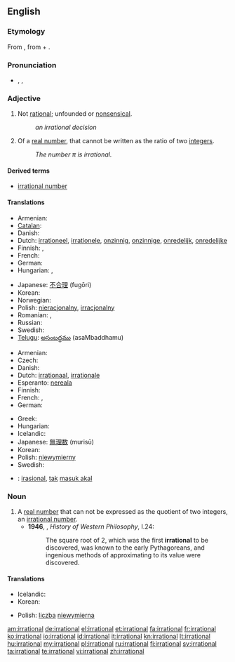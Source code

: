 ==English==

===Etymology===
From {{etyl|la}} {{term|irrationalis|irratiōnālis}}, from {{term|ir-}} + {{term|rationalis|ratiōnālis}}.

===Pronunciation===
* {{enPR|ĭră'sh(ə)nəl}}, {{IPA|/ɪˈræʃ.(ə.)nəl/}}, {{SAMPA|/I"r{S.(@.)n@l/}}

===Adjective===
{{en-adj}}

# Not [[rational]]; unfounded or [[nonsensical]].
#: ''an irrational decision''
# {{mathematics|arithmetic|not comparable}} Of a [[real number]], that cannot be written as the ratio of two [[integer]]s.
#: ''The number &pi; is irrational.''

====Derived terms====
* [[irrational number]]

====Translations====
{{trans-top|unfounded or nonsensical}}
* Armenian: {{t-|hy|իռացիոնալ|tr=iṙac’ional}}
* [[Catalan]]: {{t+|ca|bèstia}}
* Danish: {{t|da|irrationel}}
* Dutch: [[irrationeel]], [[irrationele]], [[onzinnig]], [[onzinnige]], [[onredelijk]], [[onredelijke]]
* Finnish: {{t-|fi|epälooginen}}, {{t-|fi|irrationaalinen}}
* French: {{t+|fr|irrationnel}}
* German: {{t+|de|irrational}}
* Hungarian: {{t|hu|ésszerűtlen}},  {{t-|hu|irracionális}}
{{trans-mid}}
* Japanese: [[不合理]] (fugōri)
* Korean: {{t|ko|불합리한|sc=Hang}}
* Norwegian: {{t|no|irrasjonell}}
* Polish: [[nieracjonalny]], [[irracjonalny]] {{m}}
* Romanian: {{t|ro|irațional|m|n}}, {{t|ro|nerațional|m|n}}
* Russian: {{t|ru|иррациональный|tr=irracional'nyj}}
* Swedish: {{t|sv|irrationell}}
* [[Telugu]]: [[అసంబద్ధము]] (asaMbaddhamu)
{{trans-bottom}}

{{trans-top|mathematics: of a number}}
* Armenian: {{t-|hy|իռացիոնալ|tr=iṙac’ional}}
* Czech: {{t-|cs|iracionální}}
* Danish: {{t-|da|irrational}}
* Dutch: [[irrationaal]], [[irrationale]]
* Esperanto: [[nereala]]
* Finnish: {{t-|fi|irrationaalinen}}
* French: {{t+|fr|irrationnel|m}}, {{t+|fr|irrationnelle|f}}
* German: {{t+|de|irrational}}
{{trans-mid}}
* Greek: {{t+|el|άρρητος}}
* Hungarian: {{t-|hu|irracionális}}
* Icelandic: {{t|is|óræður|m}}
* Japanese: [[無理数]] (murisū)
* Korean: {{t|ko|무리수|sc=Hang}}
* Polish: [[niewymierny]] {{m}}
* Swedish: {{t|sv|irrationell}}
{{trans-bottom}}

{{checktrans-top}}
* {{ttbc|id}}: [[irasional]], [[tak]] [[masuk akal]]
{{trans-bottom}}

===Noun===
{{en-noun}}

# A [[real number]] that can not be expressed as the quotient of two integers, an [[irrational number]].
#*'''1946''', {{w|Bertrand Russell}}, ''History of Western Philosophy'', I.24:
#*:The square root of 2, which was the first '''irrational''' to be discovered, was known to the early Pythagoreans, and ingenious methods of approximating to its value were discovered.

====Translations====
{{trans-top|translations}}
* Icelandic: {{t|is|óræð tala|f}}
* Korean: {{t|ko|무리수|sc=Hang}}
{{trans-mid}}
* Polish: [[liczba]] [[niewymierna]] {{f}}
{{trans-bottom}}

[[am:irrational]]
[[de:irrational]]
[[el:irrational]]
[[et:irrational]]
[[fa:irrational]]
[[fr:irrational]]
[[ko:irrational]]
[[io:irrational]]
[[id:irrational]]
[[it:irrational]]
[[kn:irrational]]
[[lt:irrational]]
[[hu:irrational]]
[[my:irrational]]
[[pl:irrational]]
[[ru:irrational]]
[[fi:irrational]]
[[sv:irrational]]
[[ta:irrational]]
[[te:irrational]]
[[vi:irrational]]
[[zh:irrational]]